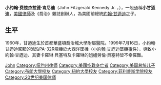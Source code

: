 {{request translation|time=2016-04-27T08:14:33+00:00}}
{{unreferenced|time=2016-04-27T08:14:33+00:00}}
{{Infobox person
| name          = 小約翰·甘迺迪
| image         = John_Kennedy_Jr_1999.jpg
| caption       = 1999年的小約翰·甘迺迪
| birth_name    = John Fitzgerald Kennedy Jr.
| birth_date    = {{birth date|1960|11|25}}
| birth_place   = {{USA}}[[华盛顿哥伦比亚特区|华盛顿哥伦比亚特区]]喬治城大學附屬醫院
| death_date    = {{death date and age|1999|7|16|1960|11|25}}
| death_place   = {{USA}}[[麻薩諸塞州|麻薩諸塞州]][[马萨葡萄园岛|马萨葡萄园岛]]離岸[[大西洋|大西洋]]水域
| death_cause   = [[小約翰·肯尼迪墜機事件|墜機]]
| occupation    = 记者、律師、雜誌出版人
| alma_mater    = [[布朗大学|布朗大学]] ([[文学士|文学士]])<br>[[纽约大学|纽约大学]] ([[法律博士|法律博士]])
| family        = [[肯尼迪家族|肯尼迪家族]]
| spouse        = 卡羅琳·貝塞特·甘迺迪
| parents       = {{plain list|
* [[約翰·甘迺迪|約翰·甘迺迪]]
* [[杰奎琳·肯尼迪|杰奎琳·肯尼迪]]
}}
}}
'''小约翰·费兹杰拉德·肯尼迪'''（John Fitzgerald Kennedy Jr. ，{{bd|1960年|11月25日|1999年|7月16日|catIdx=Kennedy}}），一般通稱'''小甘迺迪'''，[[美國|美國]][[律師|律師]]及《喬治》雜誌創辦人，為美國前總統[[約翰·甘迺迪|約翰·甘迺迪]]之子。

==生平==
1960年，甘迺迪生於首都華盛頓喬治城大學附屬醫院。1999年7月16日，小約翰·甘迺迪駕駛的派珀PA-32R飛機於大西洋墜機（[[小約翰·甘迺迪墜機事件|小約翰·甘迺迪墜機事件]]），導致小約翰·甘迺迪、其妻卡羅琳·貝塞特及卡羅琳的姐姐勞倫·貝塞特皆不幸罹難。
{{肯尼迪家族}}
{{DEFAULTSORT:Kennedy, John F.}}
[[Category:肯尼迪家族|John]]
[[Category:纽约州律师|Category:纽约州律师]]
[[Category:美國空難身亡者|Category:美國空難身亡者]]
[[Category:美国总统儿子|Category:美国总统儿子]]
[[Category:布朗大學校友|Category:布朗大學校友]]
[[Category:紐約大學校友|Category:紐約大學校友]]
[[Category:菲利普斯学院校友|Category:菲利普斯学院校友]]
[[Category:20世纪美国律师|Category:20世纪美国律师]]